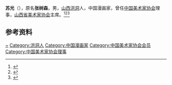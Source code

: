{{Otheruses|other=名为的其他人物|张树森}}

'''苏光'''（{{bd|1918年或1919年||1999年|}}），原名'''张树森'''，男，[[山西|山西]][[洪洞县|洪洞]]人，中国漫画家，曾任[[中国美术家协会|中国美术家协会]]理事，[[山西省美术家协会|山西省美术家协会]]主席。<ref>{{Cite book|title=20世纪中华人物名字号辞典|author=周家珍编著|publisher=法律出版社|year=2000|isbn=9787503628320|location=北京|pages=}}</ref><ref>{{Cite book|title=中国近现代人物别名词典|author=徐为民编|publisher=沈阳出版社|year=1993|isbn=|location=沈阳|pages=}}</ref><ref>{{Cite book|title=中国当代文化艺术名人大辞典|author=刘波主编|publisher=国际文化出版公司|year=1993|isbn=9787800493898|location=北京|pages=}}</ref>

== 参考资料 ==
{{reflist}}

{{中国人物小作品}}
{{Navboxes 
| title  = 苏光在[[中国美术家协会|中国美术家协会]]的职务
| list1  =
{{中国美术家协会第二届理事会}}
{{中国美术家协会第三届理事会}}
{{中国美术家协会第四届理事会}}
}}

{{Authority control}}
{{DEFAULTSORT:Su苏}}
[[Category:张姓|~]]
[[Category:洪洞人|Category:洪洞人]]
[[Category:中国漫画家|Category:中国漫画家]]
[[Category:中国美术家协会会员|Category:中国美术家协会会员]]
[[Category:中国美术家协会理事|Category:中国美术家协会理事]]